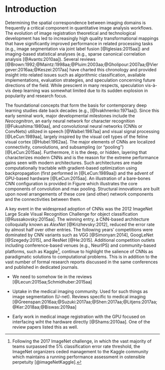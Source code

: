 
# Introduction

Determining the spatial correspondence between imaging domains is frequently a
critical component in quantitative image analysis workflows.  The evolution of
image registration theoretical and technological development has led to increasingly
high quality transformational mappings that have significantly improved performance in related
processing tasks (e.g., image segmentation via joint label fusion [@Iglesias:2015aa])
and imaging-based statistical analyses (e.g., sparse canonical correlation
analysis [@Avants:2010aa]).  Several reviews
[@Brown:1992;@Maintz:1998aa;@Pluim:2003aa;@Gholipour:2007aa;@Viergever:2016aa;@Keszei:2017aa]
have charted this chronology and provided insight into related issues such as algorithmic
classification, available implementations, evaluation strategies, and speculation
concerning future directions of the field.  While prescient in many respects,
speculation vis-à-vis deep learning was somewhat limited due to its sudden explosion
in popularity and research focus.

The foundational concepts that form the basis for contemporary deep learning studies
date back decades (e.g., [@Ivakhnenko:1971aa]).  Since this early seminal work,
major developmental milestones include the *Neocognitron*, an early neural network
for character recognition [@Fukushima:1980aa], and convolutional neural networks
(CNNs or ConvNets) utilized in speech [@Waibel:1987aa] and visual signal processing
[@LeCun:1989aa], largely inspired by the visual cell types of the feline visual cortex
[@Hubel:1962aa].  The major elements of CNNs are localized connectivity, convolutions, and
subsampling (or "pooling") [@LeCun:2015aa].  Furthermore, it is the deep, or hidden,
layering that characterizes modern CNNs and is the reason for the
extreme performance gains seen with modern architectures.  Such architectures are made
computationally tractable with gradient-based optimization using backpropagation
(first performed in [@LeCun:1989aa]) and the advent of GPU-based hardware [@LeCun:2015aa].
An illustration of a bare-bones CNN configuration is provided in Figure \ref{fig:convnet} which illustrates
the core components of convolution and max pooling.  Structural innovations are built upon
novel arrangements of these core (and other) network components and the connectivities between
them.

\begin{figure}[!htb]
\centering
\includegraphics[width=0.95\textwidth]{Figures/ConvNet.pdf}
\caption{The basic elements of the prop  convolutional neural network.
        The convolutional layer comprises several filters which
        are optimized in terms of their responses to various features
        found in the input layer.  Pooling is used to extract salient
        features and reduce computational complexity and passed on to
        subsequent layers.
        }
\label{fig:convnet}
\end{figure}

A key event in the widespread adoption of CNNs was the 2012
ImageNet Large Scale Visual Recognition Challenge for object classification [@Russakovsky:2015aa].
The winning entry, a CNN-based architecture colloquially known as *AlexNet* [@Krizhevsky:2012],
reduced the error rate by almost half over other entries.  The following years' competitions were
dominated by CNN variants such as VGG [@Simonyan:2014], GoogLeNet [@Szegedy:2015], and
ResNet [@He:2015].  Additional competition outlets including conference-based venues
(e.g., NeurIPS) and community-based platforms, such as Kaggle[^1], continue to highlight
the salience of CNNs as paradigmatic solutions to computational problems.  This is in addition
to the vast number of formal research reports discussed in the same conferences and published
in dedicated journals.

[^1]: Following the 2017 ImageNet challenge, in which the vast majority of
teams surpassed the 5\% classification error rate threshold, the ImageNet organizers ceded management
to the Kaggle community which maintains a running performance assessment in ostensible perpetuity
[@imageNetKaggle].


* We need to somehow tie in the reviews [@Lecun:2015aa;Schmidhuber:2015aa]

* Uptake in the medical imaging community.   Used for such things as image segmentation (U-net).
Reviews specific to medical imaging [@Greenspan:2016aa;@Suzuki:2017aa;@Shen:2017aa;@Litjens:2017aa;@Ker:2018aa;@Biswas:2019aa]

* Early work in medical image registration with the GPU focused on interfacing wiht the
hardware directly [@Shams:2010aa].  One of the review papers listed this as well.







<!--




* Brief history of deep learning.  Cite the various review articles.

* Available resources

    * The usual packages (tensorflow, theano, Caffe, Lasagne, Flux (Julia), Keras (python and R))

    * NiftyNet

    * ANTsRNet

    * Countless repositories of individual implementations

* Brief history of image registration

* Structure of the review

    * Discussion --- what are some of the challengs specific to image registration?

-->